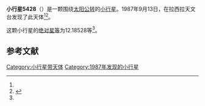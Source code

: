 {{Infobox planet
| bgcolour = #FFFFC0
| name = 5428
| symbol = 
| image = 
| caption = 
| discovery = yes
| discovery_ref = 
| discoverer = {{link-en|亨利·德波鸿诺|Henri Debehogne}}
| discovery_site = [[拉西拉天文台|拉西拉天文台]] 
| discovered = 1987年9月13日
| designations = yes
| mp_name = 
| named_after = 
| alt_names = 1987 RA1/ 1976 JS4 / 1990 DV2
| mp_category = [[主带小行星|主带小行星]]
| orbit_ref = <ref name="a">[http://ssd.jpl.nasa.gov/sbdb.cgi?sstr=5428 5428] {{Wayback|url=http://ssd.jpl.nasa.gov/sbdb.cgi?sstr=5428 |date=20201124020647 }}，小行星數據庫瀏覽器（JPL Small-Body Database Browser）－[[美国国家航空航天局|美国国家航空航天局]]喷气推进实验室</ref>
| epoch = 2456400.5 (2013年4月18日更新)
| aphelion = {{convert|3.0066974|AU|km|3|abbr=on|lk=out}}
| perihelion = {{convert|2.7997218|AU|km|3|abbr=on}}
| semimajor = {{convert|2.9032096|AU|km|3|abbr=on}}
| eccentricity = 0.035646
| period = 1806.824648 [[日|日]]<br />4.95[[儒略年|儒略年]]
| avg_speed = 
| inclination = 0.93751
| asc_node = 270.03065
| mean_anomaly = 
| arg_peri = 12.18528
| satellites = 
| physical_characteristics = yes
| dimensions = 
| mass = 
| density = 
| surface_grav = 
| escape_velocity = 
| sidereal_day = 
| axial_tilt = 
| pole_ecliptic_lat = 
| pole_ecliptic_lon = 
| albedo = 
| temperatures= 
| temp_name1 = 
| mean_temp_1 = 
| max_temp_1 = 
| temp_name2 = 
| max_temp_2 = 
| spectral_type = 
| abs_magnitude = 12.18528
}}

'''小行星5428'''（{{lang-en|5428}}）是一颗围绕[[太阳|太阳]][[公转|公转]]的[[小行星|小行星]]。1987年9月13日，{{link-en|亨利·德波鸿诺|Henri Debehogne}}在拉西拉天文台发现了此天体<ref name="a" /><ref>{{cite news|title=小行星列表|url=http://cfa-www.harvard.edu/iau/lists/NumberedMPs.txt|accessdate=2013-07-08|newspaper=哈佛大学|archive-date=2008-05-17|archive-url=https://web.archive.org/web/20080517010638/http://cfa-www.harvard.edu/iau/lists/NumberedMPs.txt|dead-url=no}}</ref>。

这颗小行星的[[绝对星等|绝对星等]]为12.18528等<ref name="a" />。

==参考文献==
{{reflist}}
{{Minor Planet Number|[[小行星5427|小行星5427]]|[[小行星5429|小行星5429]]}}

{{小天体}}

[[Category:小行星带天体|Category:小行星带天体]]
[[Category:1987年发现的小行星|Category:1987年发现的小行星]]

{{asteroid-stub}}